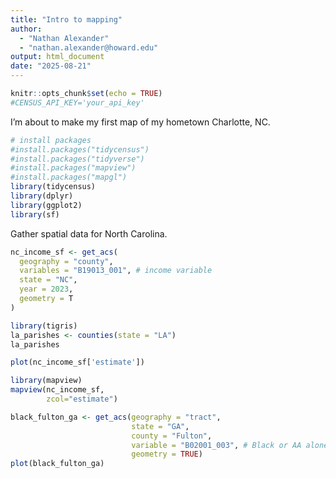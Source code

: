 ```yaml
---
title: "Intro to mapping"
author: 
  - "Nathan Alexander"
  - "nathan.alexander@howard.edu"
output: html_document
date: "2025-08-21"
---
```


```r
knitr::opts_chunk$set(echo = TRUE)
#CENSUS_API_KEY='your_api_key'
```

I'm about to make my first map of my hometown Charlotte, NC.

```r
# install packages
#install.packages("tidycensus")
#install.packages("tidyverse")
#install.packages("mapview")
#install.packages("mapgl")
library(tidycensus)
library(dplyr)
library(ggplot2)
library(sf)
```

Gather spatial data for North Carolina.

```r

nc_income_sf <- get_acs(
  geography = "county",
  variables = "B19013_001", # income variable
  state = "NC",
  year = 2023,
  geometry = T
)

library(tigris)
la_parishes <- counties(state = "LA")
la_parishes
```



```r
plot(nc_income_sf['estimate'])
``` 



```r
library(mapview)
mapview(nc_income_sf,
        zcol="estimate")

```



```r
black_fulton_ga <- get_acs(geography = "tract", 
                           state = "GA", 
                           county = "Fulton", 
                           variable = "B02001_003", # Black or AA alone or in combination with one or more races
                           geometry = TRUE)
plot(black_fulton_ga)

```



```r


```


```r


```



```r


```



```r


```



```r


```








